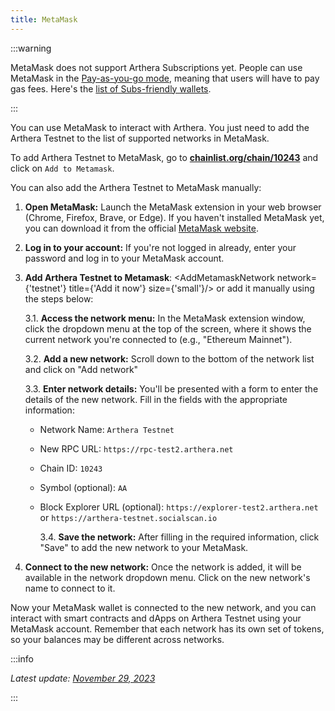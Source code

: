 ```yaml
---
title: MetaMask
---
```


:::warning

MetaMask does not support Arthera Subscriptions yet. People can use MetaMask in the [Pay-as-you-go mode](https://docs.arthera.net/learn/about-arthera/transaction-fees#pay-as-you-go-mode), meaning that users will have to pay gas fees. Here's the [list of Subs-friendly wallets](https://docs.arthera.net/learn/about-arthera/transaction-fees#pay-as-you-go-mode).

:::

You can use MetaMask to interact with Arthera. You just need to add the Arthera Testnet to the list of supported networks in MetaMask.

To add Arthera Testnet to MetaMask, go to **[chainlist.org/chain/10243](https://chainlist.org/chain/10243)** and click on `Add to Metamask`.

You can also add the Arthera Testnet to MetaMask manually:

1. **Open MetaMask:**
   Launch the MetaMask extension in your web browser (Chrome, Firefox, Brave, or Edge). If you haven't installed MetaMask yet, you can download it from the official [MetaMask website](https://metamask.io/download/).

2. **Log in to your account:**
   If you're not logged in already, enter your password and log in to your MetaMask account.

3. **Add Arthera Testnet to Metamask**: <AddMetamaskNetwork network={'testnet'} title={'Add it now'} size={'small'}/> or add it manually using the steps below:

   3.1. **Access the network menu:**
   In the MetaMask extension window, click the dropdown menu at the top of the screen, where it shows the current network you're connected to (e.g., "Ethereum Mainnet").

   3.2. **Add a new network:** Scroll down to the bottom of the network list and click on "Add network"

   3.3. **Enter network details:** You'll be presented with a form to enter the details of the new network. Fill in the fields with the appropriate information:

   - Network Name: `Arthera Testnet`
   - New RPC URL: `https://rpc-test2.arthera.net`
   - Chain ID: `10243`
   - Symbol (optional): `AA`
   - Block Explorer URL (optional): `https://explorer-test2.arthera.net` or `https://arthera-testnet.socialscan.io`

     3.4. **Save the network:** After filling in the required information, click "Save" to add the new network to your MetaMask.

4. **Connect to the new network:** Once the network is added, it will be available in the network dropdown menu. Click on the new network's name to connect to it.

Now your MetaMask wallet is connected to the new network, and you can interact with smart contracts and dApps on Arthera Testnet using your MetaMask account.
Remember that each network has its own set of tokens, so your balances may be different across networks.

:::info

_Latest update: [November 29, 2023](https://github.com/artheranet/arthera-docs)_

:::

